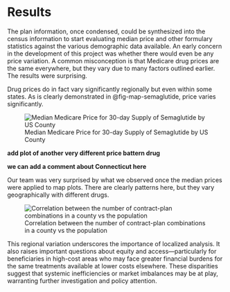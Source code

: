 # Results

The plan information, once condensed, could be synthesized into the census information to start evaluating median price and other formulary statistics against the various demographic data available.  An early concern in the development of this project was whether there would even be any price variation.  A common misconception is that Medicare drug prices are the same everywhere, but they vary due to many factors outlined earlier.  The results were surprising.

Drug prices do in fact vary significantly regionally but even within some states.  As is clearly demonstrated in @fig-map-semaglutide, price varies significantly.

![Median Medicare Price for 30-day Supply of Semaglutide by US County](./images/map_semaglutide_739.png){#fig-map-semaglutide}

**add plot of another very different price battern drug**

**we can add a comment about Connecticut here**

Our team was very surprised by what we observed once the median prices were applied to map plots.  There are clearly patterns here, but they vary geographically with different drugs.

![Correlation between the number of contract-plan combinations in a county vs the population](./images/number_contract_plans_vs_tot_population.png){#fig-plans-vs-population}


This regional variation underscores the importance of localized analysis. It also raises important questions about equity and access—particularly for beneficiaries in high-cost areas who may face greater financial burdens for the same treatments available at lower costs elsewhere. These disparities suggest that systemic inefficiencies or market imbalances may be at play, warranting further investigation and policy attention.


